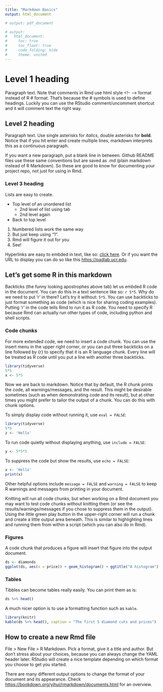```yaml
---
title: "Markdown Basics"
output: html_document

# output: pdf_document

# output: 
#   html_document:
#     toc: true
#     toc_float: true
#     code_folding: hide
#     theme: united
---
```

<!-- COMPONENT 1: The "YAML HEADER" above defines attributes of the document and metadata -->
<!-- Some other output options to try are commented above-->


<!-- COMPONENT 2: Markdown text-->
# Level 1 heading 

Paragraph text. Note that comments in Rmd use html style <!- --> format instead of R # format. That's because the # symbols is used to define headings. Luckily you can use the RStudio comment/uncomment shortcut and it will comment text the right way.

## Level 2 heading

Paragraph text. Use single asterisks for *italics*, double asterisks for **bold**.
Notice that if you hit enter and create multiple lines, markdown interprets this as a continuous paragraph.

If you want a new paragraph, put a blank line in between. Github README files use these same conventions but are saved as .md (plain markdown instead of R Markdown). So these are good to know for documenting your project repo, not just for using in Rmd.

### Level 3 heading

Lists are easy to create.

* Top level of an unordered list
  * 2nd level of list using tab
  * 2nd level again
* Back to top level

1. Numbered lists work the same way
1. But just keep using "1".
1. Rmd will figure it out for you
1. See!

Hyperlinks are easy to embded in text, like so: [click here](https://padlab.ucr.edu). Or if you want the URL to display you can do so like this <https://padlab.ucr.edu>.

## Let's get some R in this markdown

Backticks (the funny looking apostrophes above tab) let us embded R code in the document. You can do this in a text sentence like so: `r 5*5`. Why do we need to put 'r' in there? Let's try it without: `5*5`. You can use backticks to just format something as code (which is nice for sharing coding examples). Putting 'r' in the code tells Rmd to run it as R code. You need to specify R because Rmd can actually run other types of code, including python and shell scripts. 

### Code chunks 

For more extended code, we need to insert a code chunk. You can use the insert menu in the upper right corner, or you can put three backticks on a line followed by {r} to specify that it is an R language chunk. Every line will be treated as R code until you put a line with another three backticks.
<!-- COMPONENT 3: Code chunks-->
```r
library(tidyverse)
5*5
x <- 5*5
```

Now we are back to markdown. Notice that by default, the R chunk prints the code, all warnings/messages, and the result. This might be desirable sometimes (such as when demonstrating code and its result), but at other times you might prefer to tailor the output of a chunk. You can do this with chunk options.

To simply display code without running it, use `eval = FALSE`:
```r
library(tidyverse)
5*5
z <- 'Hello'
```

To run code quietly without displaying anything, use `include = FALSE`:
```r
y <- 5*5*5
```

To suppress the code but show the results, use `echo = FALSE`:
```r
x <- 'Hello'
print(x)
```

Other helpful options include `message = FALSE` and `warning = FALSE` to keep R warnings and messages from printing in your document. 

Knitting will run all code chunks, but when working on a Rmd document you may want to test code chunks without knitting them (or see the results/warnings/messages if you chose to suppress them in the output). Using the little green play button in the upper-right corner will run a chunk and create a little output area beneath. This is similar to highlighting lines and running them from within a script (which you can also do in Rmd).

### Figures 

A code chunk that produces a figure will insert that figure into the output document.
```r
ds <- diamonds
ggplot(ds, aes(x = price)) + geom_histogram() + ggtitle("A histogram")
```

### Tables 
Tibbles can become tables really easily. You can print them as is:
```r
ds %>% head()
```
A much nicer option is to use a formatting function such as `kable`. 
```r
library(knitr)
kable(ds %>% head(), caption = "The first 5 diamond cuts and prices")
```


## How to create a new Rmd file

File > New File > R Markdown. Pick a format, give it a title and author. But don't stress about your choices, because you can always change the YAML header later. RStudio will create a nice template depending on which format you choose to get you started. 

There are many different output options to change the format of your document and its appearance. Check <https://bookdown.org/yihui/rmarkdown/documents.html> for an overview.